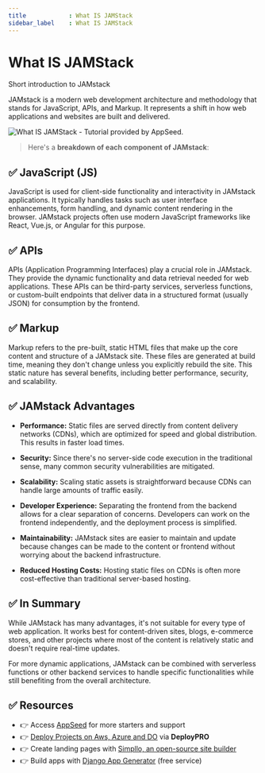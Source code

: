 ```yaml
---
title            : What IS JAMStack
sidebar_label    : What IS JAMStack
---
```


# What IS JAMStack

<SubHeading>Short introduction to JAMstack</SubHeading>

JAMstack is a modern web development architecture and methodology that stands for JavaScript, APIs, and Markup. 
It represents a shift in how web applications and websites are built and delivered. 

![What IS JAMStack - Tutorial provided by AppSeed.](https://github-production-user-asset-6210df.s3.amazonaws.com/51070104/269188374-322db117-586a-49d1-b0e5-112eedd0aec0.jpg) 

> Here's a **breakdown of each component of JAMstack**:

## ✅ **JavaScript (JS)** 

JavaScript is used for client-side functionality and interactivity in JAMstack applications. 
It typically handles tasks such as user interface enhancements, form handling, and dynamic content rendering in the browser. 
JAMstack projects often use modern JavaScript frameworks like React, Vue.js, or Angular for this purpose.

## ✅ **APIs** 

APIs (Application Programming Interfaces) play a crucial role in JAMstack. They provide the dynamic functionality and data retrieval needed for web applications. 
These APIs can be third-party services, serverless functions, or custom-built endpoints that deliver data in a structured format (usually JSON) for consumption by the frontend.

## ✅ **Markup** 

Markup refers to the pre-built, static HTML files that make up the core content and structure of a JAMstack site. 
These files are generated at build time, meaning they don't change unless you explicitly rebuild the site. 
This static nature has several benefits, including better performance, security, and scalability.

## ✅ JAMstack Advantages

- **Performance:** Static files are served directly from content delivery networks (CDNs), which are optimized for speed and global distribution. This results in faster load times.

- **Security:** Since there's no server-side code execution in the traditional sense, many common security vulnerabilities are mitigated.

- **Scalability:** Scaling static assets is straightforward because CDNs can handle large amounts of traffic easily.

- **Developer Experience:** Separating the frontend from the backend allows for a clear separation of concerns. Developers can work on the frontend independently, and the deployment process is simplified.

- **Maintainability:** JAMstack sites are easier to maintain and update because changes can be made to the content or frontend without worrying about the backend infrastructure.

- **Reduced Hosting Costs:** Hosting static files on CDNs is often more cost-effective than traditional server-based hosting.

## ✅ In Summary

While JAMstack has many advantages, it's not suitable for every type of web application. 
It works best for content-driven sites, blogs, e-commerce stores, and other projects where most of the content is relatively static and doesn't require real-time updates. 

For more dynamic applications, JAMstack can be combined with serverless functions or other backend services to handle specific functionalities while still benefiting from the overall architecture.

## ✅ Resources

- 👉 Access [AppSeed](https://appseed.us/) for more starters and support 
- 👉 [Deploy Projects on Aws, Azure and DO](https://www.docs.deploypro.dev/) via **DeployPRO**
- 👉 Create landing pages with [Simpllo, an open-source site builder](https://www.simpllo.com/)
- 👉 Build apps with [Django App Generator](https://app-generator.dev/django/) (free service)
